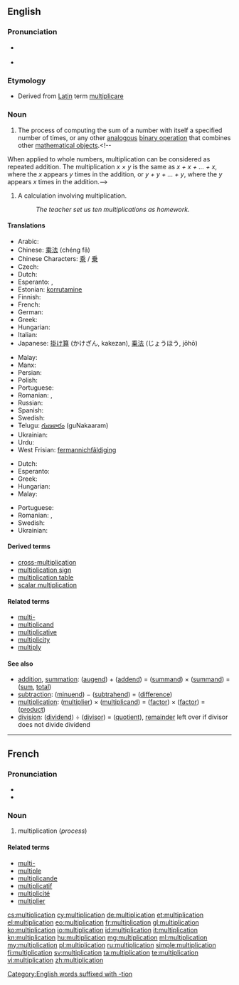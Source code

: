 ==English==
{{wikipedia}}

===Pronunciation===
* {{a|US}} {{IPA|/ˌmʌltəplɪˈkeɪʃən/|[ˌmʌltɪ̈plɪˈkʰeɪ̯ʃ(ɪ̈)n]}}
* {{rhymes|eɪʃən}}

===Etymology===
* Derived from [[Latin]] term [[multiplicare]]

===Noun===
{{en-noun|~}}

# {{context|uncountable|mathematics|lang=en}} The process of computing the sum of a number with itself a specified number of times, or any other [[analogous]] [[binary operation]] that combines other [[mathematical object]]s.<!--
When applied to whole numbers, multiplication can be considered as repeated addition.  The multiplication  ''x &times; y''  is the same as  ''x + x + ... + x'',  where the  ''x''  appears  ''y'' times in the addition, or  ''y + y + ... + y'',  where the  ''y''  appears  ''x''  times in the addition.-->
# {{context|countable|lang=en}} A calculation involving multiplication.
#: ''The teacher set us ten multiplications as homework.''

====Translations====
{{trans-top|process}}
* Arabic: {{t|ar|ضرب}}
* Chinese: [[乘法]] (chéng fǎ)
* Chinese Characters: [[乘]] / [[乗]]
* Czech: {{t|cs|násobení|n}}
* Dutch: {{t+|nl|vermenigvuldigen|n}}
* Esperanto: {{t|eo|multiplikado}}, {{t|eo|multipliko}}
* Estonian: [[korrutamine]]
* Finnish: {{t+|fi|kertolasku}}
* French: {{t+|fr|multiplication|f}}
* German: {{t+|de|Multiplikation|f}}
* Greek: {{t+|el|πολλαπλασιασμός|m|tr=pollaplasiasmós}}
* Hungarian: {{t+|hu|szorzás}}
* Italian: {{t+|it|moltiplicazione|f}}
* Japanese: [[掛け算]] (かけざん, kakezan), [[乗法]] (じょうほう, jōhō)
{{trans-mid}}
* Malay: {{t|ms|pendaraban}}
* Manx: {{t|gv|yl-raghey|m}}
* Persian: {{t+|fa|ضرب}}
* Polish: {{t+|pl|mnożenie|n}}
* Portuguese: {{t+|pt|multiplicação|f}}
* Romanian: {{t|ro|multiplicare|f}}, {{t+|ro|înmulțire}}
* Russian: {{t+|ru|умножение|n|tr=umnožénije}}
* Spanish: {{t+|es|multiplicación|f}}
* Swedish: {{t+|sv|multiplikation|c}}
* Telugu: [[గుణకారం]] (guNakaaram)
* Ukrainian: {{t|uk|множення|n|tr=mnóžennja|sc=Cyrl}}
* Urdu: {{t|ur|ضرب}}
* West Frisian: [[fermannichfâldiging]]
{{trans-bottom}}

{{trans-top|calculation}}
* Dutch: {{t+|nl|vermenigvuldiging|f}}
* Esperanto: {{t|eo|multipliko}}
* Greek: {{t+|el|πολλαπλασιασμός|m|tr=pollaplasiasmós}}
* Hungarian: {{t+|hu|szorzás}}
* Malay: {{t|ms|pendaraban}}
{{trans-mid}}
* Portuguese: {{t+|pt|multiplicação|f}}
* Romanian: {{t+|ro|înmulțire|f}}, {{t|ro|multiplicare|f}}
* Swedish: {{t+|sv|multiplikation|c}}
* Ukrainian: {{t|uk|множення|n|tr=mnóžennja|sc=Cyrl}}
{{trans-bottom}}

====Derived terms====
* [[cross-multiplication]]
* [[multiplication sign]]
* [[multiplication table]]
* [[scalar multiplication]]

====Related terms====
* [[multi-]]
* [[multiplicand]]
* [[multiplicative]]
* [[multiplicity]]
* [[multiply]]

====See also====
* [[addition]], [[summation]]: ([[augend]]) + ([[addend]]) = ([[summand]]) × ([[summand]]) = ([[sum]], [[total]])
* [[subtraction]]: ([[minuend]]) − ([[subtrahend]]) = ([[difference]])
* [[multiplication]]: ([[multiplier]]) × ([[multiplicand]]) = ([[factor]]) × ([[factor]]) = ([[product]])
* [[division]]: ([[dividend]]) ÷ ([[divisor]]) = ([[quotient]]), [[remainder]] left over if divisor does not divide dividend

[[Category:English words suffixed with -tion]]

----

==French==

===Pronunciation===
* {{IPA|lang=fr|/myl.ti.pli.ka.sjɔ̃/}}
* {{audio|Fr-multiplication-fr FR-Paris.ogg|Audio (Paris)}}

===Noun===
{{fr-noun|f}}

# multiplication (''process'')

====Related terms====
* [[multi-#French|multi-]]
* [[multiple]]
* [[multiplicande]]
* [[multiplicatif]]
* [[multiplicité]]
* [[multiplier]]

[[cs:multiplication]]
[[cy:multiplication]]
[[de:multiplication]]
[[et:multiplication]]
[[el:multiplication]]
[[eo:multiplication]]
[[fr:multiplication]]
[[gl:multiplication]]
[[ko:multiplication]]
[[io:multiplication]]
[[id:multiplication]]
[[it:multiplication]]
[[kn:multiplication]]
[[hu:multiplication]]
[[mg:multiplication]]
[[ml:multiplication]]
[[my:multiplication]]
[[pl:multiplication]]
[[ru:multiplication]]
[[simple:multiplication]]
[[fi:multiplication]]
[[sv:multiplication]]
[[ta:multiplication]]
[[te:multiplication]]
[[vi:multiplication]]
[[zh:multiplication]]